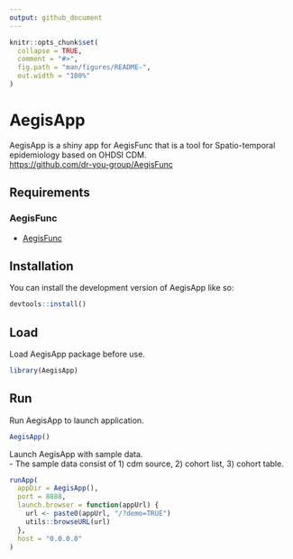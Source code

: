 ```yaml
---
output: github_document
---
```


<!-- README.md is generated from README.Rmd. Please edit that file -->

```r
knitr::opts_chunk$set(
  collapse = TRUE,
  comment = "#>",
  fig.path = "man/figures/README-",
  out.width = "100%"
)
```

# AegisApp

<!-- badges: start -->
<!-- badges: end -->

AegisApp is a shiny app for AegisFunc that is a tool for Spatio-temporal epidemiology based on OHDSI CDM.  
<https://github.com/dr-you-group/AegisFunc>


## Requirements

### AegisFunc  
- [AegisFunc](https://github.com/dr-you-group/AegisFunc)


## Installation

You can install the development version of AegisApp like so:

``` r
devtools::install()
```


## Load

Load AegisApp package before use.  

``` r
library(AegisApp)
```


## Run

Run AegisApp to launch application.  

``` r
AegisApp()
```

Launch AegisApp with sample data.  
- The sample data consist of 1) cdm source, 2) cohort list, 3) cohort table.  

``` r
runApp(
  appDir = AegisApp(),
  port = 8888,
  launch.browser = function(appUrl) {
    url <- paste0(appUrl, "/?demo=TRUE")
    utils::browseURL(url)
  },
  host = "0.0.0.0"
)
```

